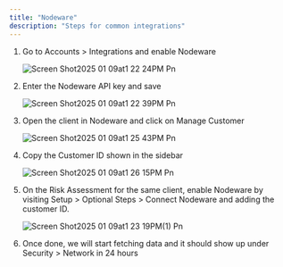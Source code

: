 ```yaml
---
title: "Nodeware"
description: "Steps for common integrations"
---
```


1. Go to Accounts \> Integrations and enable Nodeware

   ![Screen Shot2025 01 09at1 22 24PM Pn](/ScreenShot2025-01-09at1.22.24PM.png)
2. Enter the Nodeware API key and save

   ![Screen Shot2025 01 09at1 22 39PM Pn](/ScreenShot2025-01-09at1.22.39PM.png)
3. Open the client in Nodeware and click on Manage Customer

   ![Screen Shot2025 01 09at1 25 43PM Pn](/ScreenShot2025-01-09at1.25.43PM.png)
4. Copy the Customer ID shown in the sidebar

   ![Screen Shot2025 01 09at1 26 15PM Pn](/ScreenShot2025-01-09at1.26.15PM.png)
5. On the Risk Assessment for the same client, enable Nodeware by visiting Setup \> Optional Steps \> Connect Nodeware and adding the customer ID.

   ![Screen Shot2025 01 09at1 23 19PM(1) Pn](/ScreenShot2025-01-09at1.23.19PM\(1\).png)
6.  Once done, we will start fetching data and it should show up under Security \> Network in 24 hours